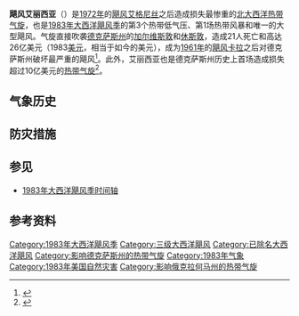 {{Infobox Hurricane
| Name=飓风艾丽西亚<br />{{lang|en|Hurricane Alicia}} | Type=飓风
| Year=1983
| Basin=Atl
| Image location=Alicia 17 aug 1983 2116Z.jpg
| Image name=即将登陆的飓风艾丽西亚
| Formed= 1983年8月15日
| Dissipated= 1983年8月20日
| 1-min winds=100
| Pressure=963
| Damages=2600
| Inflated=1
| Fatalities=直接导致21人丧生
| Areas=[[密西西比州|密西西比州]]、[[路易斯安那州|路易斯安那州]]、[[德克萨斯州|德克萨斯州]]、[[俄克拉何马州|俄克拉何马州]]、[[堪萨斯州|堪萨斯州]]、[[内布拉斯加州|内布拉斯加州]]
| Hurricane season=[[1983年大西洋飓风季|1983年大西洋飓风季]]
}}
'''飓风艾丽西亚'''（{{lang-en|Hurricane Alicia}}）是[[1972年大西洋飓风季|1972年]]的[[飓风艾格尼丝|飓风艾格尼丝]]之后造成损失最惨重的[[北大西洋热带气旋|北大西洋热带气旋]]，也是[[1983年大西洋飓风季|1983年大西洋飓风季]]的第3个热带低气压、第1场热带风暴和唯一的大型飓风。气旋直接吹袭[[德克萨斯州|德克萨斯州]]的[[加尔维斯敦_(德克萨斯州)|加尔维斯敦]]和[[休斯敦|休斯敦]]，造成21人死亡和高达26亿美元（1983[[美元|美元]]，相当于如今的{{Formatprice|{{Inflation|US|2600000000|1983}}}}美元），成为[[1961年大西洋飓风季|1961年]]的[[飓风卡拉|飓风卡拉]]之后对德克萨斯州破坏最严重的飓风<ref name="prelim">{{cite report | publisher = [[国家飓风中心|National Hurricane Center]] | year = 1983 | title = Hurricane Alicia Preliminary Report | page = 1 | accessdate = 2015-12-26 | url = http://www.nhc.noaa.gov/archive/storm_wallets/atlantic/atl1983-prelim/alicia/prelim01.gif | format = GIF | archiveurl = https://web.archive.org/web/20151030145139/http://www.nhc.noaa.gov/archive/storm_wallets/atlantic/atl1983-prelim/alicia/prelim01.gif | location = [[迈阿密|Miami]], [[佛罗里达州|Florida]] | archivedate = 2015-10-30 | deadurl = no}}</ref>。此外，艾丽西亚也是德克萨斯州历史上首场造成损失超过10亿美元的[[热带气旋|热带气旋]]<ref name="TexGov">{{cite web | year = 2007 | title = Texas Governors | publisher = Texas State Library and Archives Commission | location = Austin, Texas | archiveurl = https://web.archive.org/web/20150904111523/https://www.tsl.texas.gov/governors/modern/page2.html | deadurl = no | accessdate = 2015-12-26 | url = https://www.tsl.texas.gov/governors/modern/page2.html | archivedate = 2015-09-24}}</ref>。

== 气象历史 ==
{{storm path|Alicia 1983 track.png}}

== 防灾措施 ==

== 参见 ==
{{Portal|热带气旋}}
* [[1983年大西洋飓风季时间轴|1983年大西洋飓风季时间轴]]

== 参考资料 ==
{{Reflist|colwidth=30em}}

{{退役大西洋飓风}}
{{1983 Atlantic hurricane season buttons}}

[[Category:1983年大西洋飓风季|Category:1983年大西洋飓风季]]
[[Category:三级大西洋飓风|Category:三级大西洋飓风]]
[[Category:已除名大西洋飓风|Category:已除名大西洋飓风]]
[[Category:影响德克萨斯州的热带气旋|Category:影响德克萨斯州的热带气旋]]
[[Category:1983年气象|Category:1983年气象]]
[[Category:1983年美国自然灾害|Category:1983年美国自然灾害]]
[[Category:影响俄克拉何马州的热带气旋|Category:影响俄克拉何马州的热带气旋]]